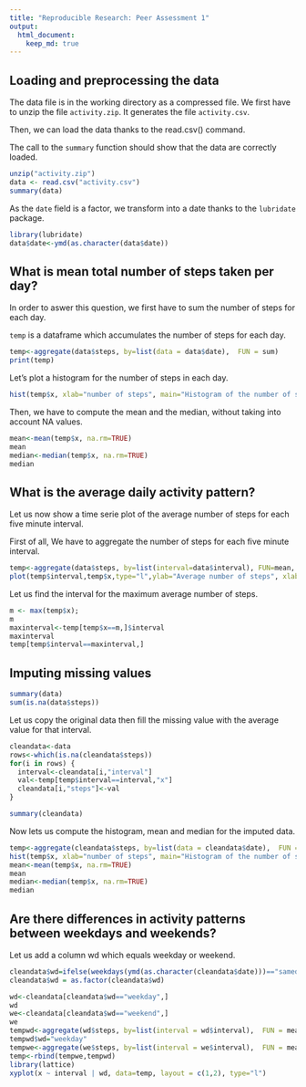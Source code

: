 ```yaml
---
title: "Reproducible Research: Peer Assessment 1"
output: 
  html_document:
    keep_md: true
---
```



## Loading and preprocessing the data

The data file is in the working directory as a compressed file. We first have to unzip the file `activity.zip`.
It generates the file `activity.csv`.

Then, we can load the data thanks to the read.csv() command.

The call to the `summary` function should show that the data are correctly loaded.

```r
unzip("activity.zip")
data <- read.csv("activity.csv")
summary(data)
```

As the `date` field is a factor, we transform into a date thanks to the `lubridate` package.

```r
library(lubridate)
data$date<-ymd(as.character(data$date))
```

## What is mean total number of steps taken per day?

In order to aswer this question, we first have to sum the number of steps for each day.

`temp` is a dataframe which accumulates the number of steps for each day.
```r
temp<-aggregate(data$steps, by=list(data = data$date),  FUN = sum)
print(temp)
```

Let's plot a histogram for the number of steps in each day.
```r
hist(temp$x, xlab="number of steps", main="Histogram of the number of steps by day")
```


Then, we have to compute the mean and the median, without taking into account NA values.
```r
mean<-mean(temp$x, na.rm=TRUE)
mean
median<-median(temp$x, na.rm=TRUE)
median
```


## What is the average daily activity pattern?

Let us now show a time serie plot of the average number of steps for each five minute interval.

First of all, We have to aggregate the number of steps for each five minute interval.

```r
temp<-aggregate(data$steps, by=list(interval=data$interval), FUN=mean, na.rm = TRUE)
plot(temp$interval,temp$x,type="l",ylab="Average number of steps", xlab="Five minute interval of the day")
```

Let us find the interval for the maximum average number of steps.

```r
m <- max(temp$x);
m
maxinterval<-temp[temp$x==m,]$interval
maxinterval
temp[temp$interval==maxinterval,]
```


## Imputing missing values

```r
summary(data)
sum(is.na(data$steps))
```

Let us copy the original data then fill the missing value with the average value for that interval. 

```r
cleandata<-data
rows<-which(is.na(cleandata$steps))
for(i in rows) {
  interval<-cleandata[i,"interval"]
  val<-temp[temp$interval==interval,"x"]
  cleandata[i,"steps"]<-val
}

summary(cleandata)
```

Now lets us compute the histogram, mean and median for the imputed data.

```r
temp<-aggregate(cleandata$steps, by=list(data = cleandata$date),  FUN = sum)
hist(temp$x, xlab="number of steps", main="Histogram of the number of steps by day")
mean<-mean(temp$x, na.rm=TRUE)
mean
median<-median(temp$x, na.rm=TRUE)
median
```

## Are there differences in activity patterns between weekdays and weekends?

Let us add a column wd which equals weekday or weekend.

```r
cleandata$wd=ifelse(weekdays(ymd(as.character(cleandata$date)))=="samedi"|weekdays(ymd(as.character(cleandata$date)))=="dimanche","weekend","weekday")
cleandata$wd = as.factor(cleandata$wd)

wd<-cleandata[cleandata$wd=="weekday",]
wd
we<-cleandata[cleandata$wd=="weekend",]
we
tempwd<-aggregate(wd$steps, by=list(interval = wd$interval),  FUN = mean, na.rm=TRUE)
tempwd$wd="weekday"
tempwe<-aggregate(we$steps, by=list(interval = we$interval),  FUN = mean, na.rm=TRUE)
temp<-rbind(tempwe,tempwd)
library(lattice)
xyplot(x ~ interval | wd, data=temp, layout = c(1,2), type="l")
```